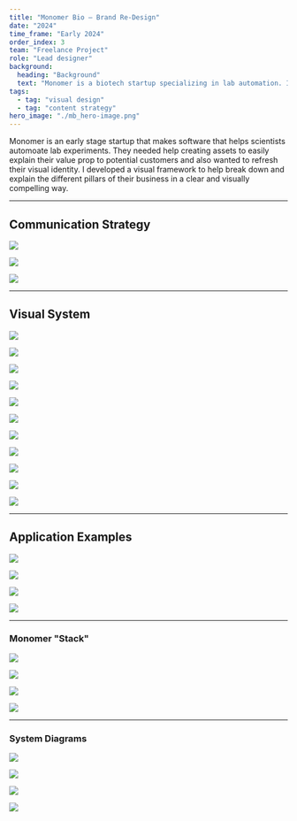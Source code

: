 ```yaml
---
title: "Monomer Bio – Brand Re-Design"
date: "2024"
time_frame: "Early 2024"
order_index: 3
team: "Freelance Project"
role: "Lead designer"
background:
  heading: "Background"
  text: "Monomer is a biotech startup specializing in lab automation. I worked with them to create a visual design system and content strategy to be used for sales and marketing materials, as well as in future applications within the product."
tags:
  - tag: "visual design"
  - tag: "content strategy"
hero_image: "./mb_hero-image.png"
---
```


<MdxLayout col='8' offset='4'>

Monomer is an early stage startup that makes software that helps scientists automoate lab experiments. They needed help creating assets to easily explain their value prop to potential customers and also wanted to refresh their visual identity. I developed a visual framework to help break down and explain the different pillars of their business in a clear and visually compelling way.

</MdxLayout>

<MdxLayout col='12' offset='0'>

---

## Communication Strategy

</MdxLayout>

<MdxLayout col='10' offset='2'>

![](mb_1.png)

![](mb_2.png)

![](mb_3.png)

</MdxLayout>

<MdxLayout col='12' offset='0'>

---

## Visual System

</MdxLayout>

<MdxLayout col='10' offset='2'>

![](mb_4.png)

![](mb_05.png)

![](mb_06.png)

![](mb_07.png)

![](mb_08.png)

![](mb_09.png)

![](mb_11.png)

![](mb_12.png)

![](mb_13.png)

![](mb_14.png)

![](mb_15.png)

</MdxLayout>

<MdxLayout col='12' offset='0'>

---

## Application Examples

</MdxLayout>

<MdxLayout col='5' offset='2'>

![](mb_16.png)

</MdxLayout>

<MdxLayout col='5' offset='0'>

![](mb_17.png)

</MdxLayout>

<MdxLayout col='5' offset='2'>

![](mb_18.png)

</MdxLayout>

<MdxLayout col='5' offset='0'>

![](mb_19.png)

</MdxLayout>

<MdxLayout col='10' offset='2'>

---

### Monomer "Stack"

</MdxLayout>

<MdxLayout col='5' offset='2'>

![](mb_21.png)

</MdxLayout>

<MdxLayout col='5' offset='0'>

![](mb_22.png)

</MdxLayout>

<MdxLayout col='5' offset='2'>

![](mb_23.png)

</MdxLayout>

<MdxLayout col='5' offset='0'>

![](mb_24.png)

</MdxLayout>

<MdxLayout col='10' offset='2'>

---

### System Diagrams

</MdxLayout>

<MdxLayout col='10' offset='2'>

![](mb_25.png)

![](mb_26.png)

![](mb_27.png)

![](mb_28.png)

</MdxLayout>
